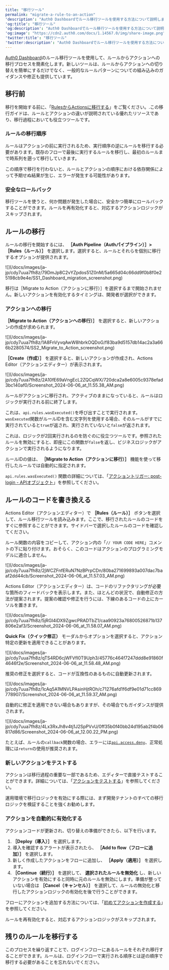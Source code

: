 ```yaml
---
title: "移行ツール"
permalink: "migrate-a-rule-to-an-action"
'description': "Auth0 Dashboardでルール移行ツールを使用する方法について説明します。"
'og:title': "移行ツール"
'og:description': "Auth0 Dashboardでルール移行ツールを使用する方法について説明します。"
'og:image': "https://cdn2.auth0.com/docs/1.14567.0/img/share-image.png"
'twitter:title': "移行ツール"
'twitter:description': "Auth0 Dashboardでルール移行ツールを使用する方法について説明します。"
---
```


[Auth0 Dashboard](https://manage.auth0.com/)のルール移行ツールを使用して、ルールからアクションへの移行プロセスを簡素化します。新しいツールは、ルールからアクションへの切り替えを簡単にするだけでなく、一般的なルールパターンについての組み込みのガイダンスや修正も提供しています。

## 移行前

移行を開始する前に、「[RulesからActionsに移行する](/docs/ja-jp/customize/actions/migrate/migrate-from-rules-to-actions)」をご覧ください。.この移行ガイドは、ルールとアクションの違いが説明されている優れたリソースであり、移行過程においても役立つツールです。

### ルールの移行順序

ルールはアクションの前に実行されるため、実行順序の逆にルールを移行する必要があります。既存のフローで最後に実行するルールを移行し、最初のルールまで時系列を遡って移行していきます。

この順序で移行を行わないと、ルールとアクションの順序における依存関係によって予期せぬ結果が生じ、エラーが発生する可能性があります。

### 安全なロールバック

移行ツールを使うと、何か問題が発生した場合に、安全かつ簡単にロールバックすることができます。ルールを再有効化すると、対応するアクションロジックがスキップされます。

## ルールの移行

ルールの移行を開始するには、 **［Auth Pipeline（Authパイプライン）］>［Rules（ルール）］** を選択します。選択すると、ルールとそれらを個別に移行するオプションが提供されます。

<Frame>![](/docs/images/ja-jp/cdy7uua7fh8z/79DmJp8C2vYZpdos51Z0nM/5a665d04c66dd9f0b8f0e25198cb9e4e/SS1_Dashboard_migration_screenshot.png)</Frame>

<Callout icon="file-lines" color="#0EA5E9" iconType="regular">

移行は［Migrate to Action（アクションに移行）］を選択するまで開始されません。新しいアクションを有効化するタイミングは、開発者が選択ができます。

</Callout>

### アクションへの移行

**［Migrate to Action（アクションへの移行）］** を選択すると、新しいアクションの作成が求められます。

<Frame>![](/docs/images/ja-jp/cdy7uua7fh8z/1A8FnVyvqAwW8hbrkOQDoG/f83ba9d5157db14ac2a3a666b2280574/SS2_Migrate_to_Action_screenshot.png)</Frame>

**［Create（作成）］** を選択すると、新しいアクションが作成され、Actions Editor（アクションエディター）が表示されます。

<Frame>![](/docs/images/ja-jp/cdy7uua7fh8z/2A10fE69aVngEcL2ZQCqWX/720dca2a8e6005c9378efad3bc140af0/Screenshot_2024-06-06_at_11.55.38_AM.png)</Frame>

ルールがアクションに移行され、アクティブのままになっていると、ルールはロジックが実行される前に終了します。

これは、`api.rules.wasExecuted()`を呼び出すことで実行されます。`wasExecuted`関数がルールIDを含む文字列を使用する場合、そのルールがすでに実行されていると`true`が返され、実行されていないと`false`が返されます。

これは、ロジックが2回実行されるのを防ぐのに役立つツールです。参照されたルールを無効にすると、即座にこの関数が`false`を返し、ビジネスロジックがアクションで実行されるようになります。

<Callout icon="file-lines" color="#0EA5E9" iconType="regular">

ルールIDの値は、 **［Migrate to Action（アクションに移行）］** 機能を使って移行したルールでは自動的に指定されます。

</Callout>

`api.rules.wasExecuted()` 関数の詳細については、「[アクショントリガー: post-login - APIオブジェクト](/docs/ja-jp/customize/actions/explore-triggers/signup-and-login-triggers/login-trigger/post-login-api-object)」を参照してください。

## ルールのコードを書き換える

Actions Editor（アクションエディター）で **［Rules（ルール）］** ボタンを選択して、ルール移行ツールを読み込みます。ここで、移行されたルールのコードをすぐに参照することができます。サイドバーで選択したルールのコードを確認してください。

ルール関数の内容をコピーして、アクション内の「`// YOUR CODE HERE`」コメントの下に貼り付けます。おそらく、このコードはアクションのプログラミングモデルに適合しません。

<Frame>![](/docs/images/ja-jp/cdy7uua7fh8z/2jWCZFnfERuN7NzBPrpCDn/80ba271699893a007dac7baaf2dd44cb/Screenshot_2024-06-06_at_11.57.03_AM.png)</Frame>

Actions Editor（アクションエディター）は、コードのリファクタリングが必要な箇所のフィードバックを表示します。また、ほとんどの状況で、自動修正の方法が提案されます。提案の確認や修正を行うには、下線のあるコードの上にカーソルを置きます。

<Frame>![](/docs/images/ja-jp/cdy7uua7fh8z/5jRGI4iDX9ZgwcPRADTbZ1/caa90923a76800526871b137806e2af3/Screenshot_2024-06-06_at_11.58.07_AM.png)</Frame>

**Quick Fix（クイック修正）** モーダルからオプションを選択すると、アクション特定の更新を適用できることがあります。

<Frame>![](/docs/images/ja-jp/cdy7uua7fh8z/qTS4RD6cjWFVfI0T9Uph3/45776c464f7247ddd8e91860f4646f2e/Screenshot_2024-06-06_at_11.58.48_AM.png)</Frame>

推奨の修正を選択すると、コードが互換性のあるものに自動更新されます。

<Frame>![](/docs/images/ja-jp/cdy7uua7fh8z/1cAq5A1MNVLPAsinHjtROh/c71276afd1f6df9e01d71cc869778907/Screenshot_2024-06-06_at_11.59.37_AM.png)</Frame>

自動的に修正を適用できない場合もありますが、その場合でもガイダンスが提供されます。

<Frame>![](/docs/images/ja-jp/cdy7uua7fh8z/4Lx3RxJh8v4tj1J2SpPVvU/0ff35b0f40bb24d195ab2f4b06817d86/Screenshot_2024-06-06_at_12.00.22_PM.png)</Frame>

たとえば、ルールの`callback`関数の場合、エラーには[`api.access.deny`](https://auth0.com/docs/customize/actions/flows-and-triggers/pre-user-registration-flow/api-object)、正常処理には`return`の使用が推奨されます。

### 新しいアクションをテストする

アクションは移行過程の重要な一部であるため、エディターで直接テストすることができます。詳細については、「[アクションをテストする](/docs/ja-jp/customize/actions/test-actions)」を参照してください。

<Warning>

運用環境で移行ロジックを有効にする際には、まず開発テナントのすべての移行ロジックを検証することを強くお勧めします。

</Warning>

### アクションを自動的に有効化する

アクションコードが更新され、切り替えの準備ができたら、以下を行います。

1. **［Deploy（導入）］** を選択します。
2. 導入を確認するアラートが表示されたら、 **［Add to flow（フローに追加）］** を選択します。
3. 新しく作成したアクションをフローに追加し、 **［Apply（適用）］** を選択します。
4. **［Continue（続行）］** を選択して、 **選択されたルールを無効化** し、新しいアクションを有効にすると同時に元のルールを無効にします。準備が整っていない場合は **［Cancel（キャンセル）］** を選択して、ルールの無効化と移行したアクションロジックの有効化を後で行うことができます。

フローにアクションを追加する方法については、「[初めてアクションを作成する](/docs/ja-jp/customize/actions/write-your-first-action)」を参照してください。

<Callout icon="file-lines" color="#0EA5E9" iconType="regular">

ルールを再有効化すると、対応するアクションロジックがスキップされます。

</Callout>

## 残りのルールを移行する

このプロセスを繰り返すことで、ログインフローにあるルールをそれぞれ移行することができます。ルールは、ログインフローで実行される順序とは逆の順序で移行する必要があることを忘れないでください。